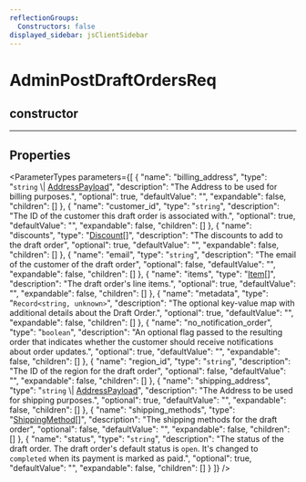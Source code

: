 ```yaml
---
reflectionGroups:
  Constructors: false
displayed_sidebar: jsClientSidebar
---
```



# AdminPostDraftOrdersReq

## constructor

___

## Properties

<ParameterTypes parameters={[
  {
    "name": "billing_address",
    "type": "`string` \\| [AddressPayload](js_client.internal.AddressPayload.mdx)",
    "description": "The Address to be used for billing purposes.",
    "optional": true,
    "defaultValue": "",
    "expandable": false,
    "children": []
  },
  {
    "name": "customer_id",
    "type": "`string`",
    "description": "The ID of the customer this draft order is associated with.",
    "optional": true,
    "defaultValue": "",
    "expandable": false,
    "children": []
  },
  {
    "name": "discounts",
    "type": "[Discount](js_client.internal.Discount-2.mdx)[]",
    "description": "The discounts to add to the draft order",
    "optional": true,
    "defaultValue": "",
    "expandable": false,
    "children": []
  },
  {
    "name": "email",
    "type": "`string`",
    "description": "The email of the customer of the draft order",
    "optional": false,
    "defaultValue": "",
    "expandable": false,
    "children": []
  },
  {
    "name": "items",
    "type": "[Item](js_client.internal.Item-3.mdx)[]",
    "description": "The draft order's line items.",
    "optional": true,
    "defaultValue": "",
    "expandable": false,
    "children": []
  },
  {
    "name": "metadata",
    "type": "`Record<string, unknown>`",
    "description": "The optional key-value map with additional details about the Draft Order.",
    "optional": true,
    "defaultValue": "",
    "expandable": false,
    "children": []
  },
  {
    "name": "no_notification_order",
    "type": "`boolean`",
    "description": "An optional flag passed to the resulting order that indicates whether the customer should receive notifications about order updates.",
    "optional": true,
    "defaultValue": "",
    "expandable": false,
    "children": []
  },
  {
    "name": "region_id",
    "type": "`string`",
    "description": "The ID of the region for the draft order",
    "optional": false,
    "defaultValue": "",
    "expandable": false,
    "children": []
  },
  {
    "name": "shipping_address",
    "type": "`string` \\| [AddressPayload](js_client.internal.AddressPayload.mdx)",
    "description": "The Address to be used for shipping purposes.",
    "optional": true,
    "defaultValue": "",
    "expandable": false,
    "children": []
  },
  {
    "name": "shipping_methods",
    "type": "[ShippingMethod](js_client.internal.ShippingMethod.mdx)[]",
    "description": "The shipping methods for the draft order",
    "optional": false,
    "defaultValue": "",
    "expandable": false,
    "children": []
  },
  {
    "name": "status",
    "type": "`string`",
    "description": "The status of the draft order. The draft order's default status is `open`. It's changed to `completed` when its payment is marked as paid.",
    "optional": true,
    "defaultValue": "",
    "expandable": false,
    "children": []
  }
]} />
